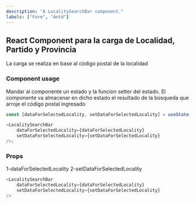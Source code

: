 ```yaml
---
description: "A LocalitySearchBar component."
labels: ["Form", "Antd"]
---
```



## React Component para la carga de Localidad, Partido y Provincia

La carga se realiza en base al código postal de la localidad

### Component usage

Mandar al componente un estado y la funcion setter del estado.
El componente va almacenar en dicho estado el resultado de la búsqueda que arroje el código postal ingresado

```js
const [dataForSelectedLocality, setDataForSelectedLocality] = useState(null);

<LocalitySearchBar
    dataForSelectedLocality={dataForSelectedLocality}
    setDataForSelectedLocality={setDataForSelectedLocality}
/>;
```

### Props

1-dataForSelectedLocality
2-setDataForSelectedLocality

```js live
<LocalitySearchBar
    dataForSelectedLocality={dataForSelectedLocality}
    setDataForSelectedLocality={setDataForSelectedLocality}
/>
```
